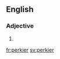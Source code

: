 ==English==

===Adjective===
{{head|en}}

# {{en-comparative of|perky}}

[[fr:perkier]]
[[sv:perkier]]